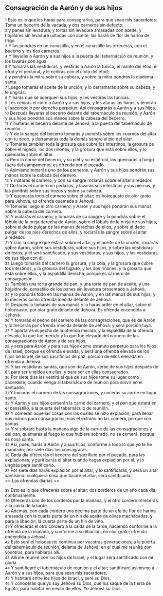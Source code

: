 == Consagración de Aarón y de sus hijos ==

{{anchor|1}} <small>1</small> Esto es lo que les harás para consagrarlos, para que sean mis sacerdotes: Toma un becerro de la vacada, y dos carneros sin defecto;<br>
{{anchor|2}} <small>2</small> y panes sin levadura, y tortas sin levadura amasadas con aceite, y hojaldres sin levadura untadas con aceite; las harás de flor de harina de trigo.<br>
{{anchor|3}} <small>3</small> Y las pondrás en un canastillo, y en el canastillo las ofrecerás, con el becerro y los dos carneros.<br>
{{anchor|4}} <small>4</small> Y llevarás a Aarón y a sus hijos a la puerta del tabernáculo de reunión, y los lavarás con agua.<br>
{{anchor|5}} <small>5</small> Y tomarás las vestiduras, y vestirás a Aarón la túnica, el manto del efod, el efod y el pectoral, y le ceñirás con el cinto del efod;<br>
{{anchor|6}} <small>6</small> y pondrás la mitra sobre su cabeza, y sobre la mitra pondrás la diadema santa.<br>
{{anchor|7}} <small>7</small> Luego tomarás el aceite de la unción, y lo derramarás sobre su cabeza, y le ungirás.<br>
{{anchor|8}} <small>8</small> Y harás que se acerquen sus hijos, y les vestirás las túnicas.<br>
{{anchor|9}} <small>9</small> Les ceñirás el cinto a Aarón y a sus hijos, y les atarás las tiaras, y tendrán el sacerdocio por derecho perpetuo. Así consagrarás a Aarón y a sus hijos.<br>
{{anchor|10}} <small>10</small> Después llevarás el becerro delante del tabernáculo de reunión, y Aarón y sus hijos pondrán sus manos sobre la cabeza del becerro.<br>
{{anchor|11}} <small>11</small> Y matarás el becerro delante de Jehová, a la puerta del tabernáculo de reunión.<br>
{{anchor|12}} <small>12</small> Y de la sangre del becerro tomarás y pondrás sobre los cuernos del altar con tu dedo, y derramarás toda la demás sangre al pie del altar.<br>
{{anchor|13}} <small>13</small> Tomarás también toda la grosura que cubre los intestinos, la grosura de sobre el hígado, los dos riñones, y la grosura que está sobre ellos, y lo quemarás sobre el altar.<br>
{{anchor|14}} <small>14</small> Pero la carne del becerro, y su piel y su estiércol, los quemarás a fuego fuera del campamento; es ofrenda por el pecado.<br>
{{anchor|15}} <small>15</small> Asimismo tomarás uno de los carneros, y Aarón y sus hijos pondrán sus manos sobre la cabeza del carnero.<br>
{{anchor|16}} <small>16</small> Y matarás el carnero, y con su sangre rociarás sobre el altar alrededor.<br>
{{anchor|17}} <small>17</small> Cortarás el carnero en pedazos, y lavarás sus intestinos y sus piernas, y las pondrás sobre sus trozos y sobre su cabeza.<br>
{{anchor|18}} <small>18</small> Y quemarás todo el carnero sobre el altar; es holocausto de olor grato  para Jehová, es ofrenda quemada a Jehová.<br>
{{anchor|19}} <small>19</small> Tomarás luego el otro carnero, y Aarón y sus hijos pondrán sus manos sobre la cabeza del carnero.<br>
{{anchor|20}} <small>20</small> Y matarás el carnero, y tomarás de su sangre y la pondrás sobre el lóbulo de la oreja derecha de Aarón, sobre el lóbulo de la oreja de sus hijos, sobre el dedo pulgar de las manos derechas de ellos, y sobre el dedo pulgar de los pies derechos de ellos, y rociarás la sangre sobre el altar alrededor.<br>
{{anchor|21}} <small>21</small> Y con la sangre que estará sobre el altar, y el aceite de la unción, rociarás sobre Aarón, sobre sus vestiduras, sobre sus hijos, y sobre las vestiduras de éstos; y él será santificado, y sus vestiduras, y sus hijos, y las vestiduras de sus hijos con él.<br>
{{anchor|22}} <small>22</small> Luego tomarás del carnero la grosura, y la cola, y la grosura que cubre los intestinos, y la grosura del hígado, y los dos riñones, y la grosura que está sobre ellos, y la espaldilla derecha; porque es carnero de consagración.<br>
{{anchor|23}} <small>23</small> También una torta grande de pan, y una torta de pan de aceite, y una hojaldre del canastillo de los panes sin levadura presentado a Jehová,<br>
{{anchor|24}} <small>24</small> y lo pondrás todo en las manos de Aarón, y en las manos de sus hijos; y lo mecerás como ofrenda mecida delante de Jehová.<br>
{{anchor|25}} <small>25</small> Después lo tomarás de sus manos y lo harás arder en el altar, sobre el holocausto, por olor grato delante de Jehová. Es ofrenda encendida a Jehová.<br>
{{anchor|26}} <small>26</small> Y tomarás el pecho del carnero de las consagraciones, que es de Aarón, y lo mecerás por ofrenda mecida delante de Jehová; y será porción tuya.<br>
{{anchor|27}} <small>27</small> Y apartarás el pecho de la ofrenda mecida, y la espaldilla de la ofrenda elevada, lo que fue mecido y lo que fue elevado del carnero de las consagraciones de Aarón y de sus hijos,<br>
{{anchor|28}} <small>28</small> y será para Aarón y para sus hijos como estatuto perpetuo para los hijos de Israel, porque es ofrenda elevada; y será una ofrenda elevada de los hijos de Israel, de sus sacrificios de paz, porción de ellos elevada en ofrenda a Jehová.<br>
{{anchor|29}} <small>29</small> Y las vestiduras santas, que son de Aarón, serán de sus hijos después de él, para ser ungidos en ellas, y para ser en ellas consagrados.<br>
{{anchor|30}} <small>30</small> Por siete días las vestirá el que de sus hijos tome su lugar como sacerdote, cuando venga al tabernáculo de reunión para servir en el santuario.<br>
{{anchor|31}} <small>31</small> Y tomarás el carnero de las consagraciones, y cocerás su carne en lugar santo.<br>
{{anchor|32}} <small>32</small> Y Aarón y sus hijos comerán la carne del carnero, y el pan que estará en el canastillo, a la puerta del tabernáculo de reunión.<br>
{{anchor|33}} <small>33</small> Y comerán aquellas cosas con las cuales se hizo expiación, para llenar sus manos para consagrarlos; mas el extraño no las comerá, porque son santas.<br>
{{anchor|34}} <small>34</small> Y si sobrare hasta la mañana algo de la carne de las consagraciones y del pan, quemarás al fuego lo que hubiere sobrado; no se comerá, porque es cosa santa.<br>
{{anchor|35}} <small>35</small> Así, pues, harás a Aarón y a sus hijos, conforme a todo lo que yo te he mandado; por siete días los consagrarás.<br>
{{anchor|36}} <small>36</small> Cada día ofrecerás el becerro del sacrificio por el pecado, para las expiaciones; y purificarás el altar cuando hagas expiación por él, y lo ungirás para santificarlo.<br>
{{anchor|37}} <small>37</small> Por siete días harás expiación por el altar, y lo santificarás, y será un altar santísimo: cualquiera cosa que tocare el altar, será santificada.<br>
== Las ofrendas diarias ==

{{anchor|38}} <small>38</small> Esto es lo que ofrecerás sobre el altar: dos corderos de un año cada día, continuamente.<br>
{{anchor|39}} <small>39</small> Ofrecerás uno de los corderos por la mañana, y el otro cordero ofrecerás a la caída de la tarde.<br>
{{anchor|40}} <small>40</small> Además, con cada cordero una décima parte de un efa   de flor de harina amasada con la cuarta parte de un hin de aceite de olivas machacadas; y para la libación, la cuarta parte de un hin de vino.<br>
{{anchor|41}} <small>41</small> Y ofrecerás el otro cordero a la caída de la tarde, haciendo conforme a la ofrenda de la mañana, y conforme a su libación, en olor grato; ofrenda encendida a Jehová.<br>
{{anchor|42}} <small>42</small> Esto será el holocausto continuo por vuestras generaciones, a la puerta del tabernáculo de reunión, delante de Jehová, en el cual me reuniré con vosotros, para hablaros allí.<br>
{{anchor|43}} <small>43</small> Allí me reuniré con los hijos de Israel; y el lugar será santificado con mi gloria.<br>
{{anchor|44}} <small>44</small> Y santificaré el tabernáculo de reunión y el altar; santificaré asimismo a Aarón y a sus hijos, para que sean mis sacerdotes.<br>
{{anchor|45}} <small>45</small> Y habitaré entre los hijos de Israel, y seré su Dios.<br>
{{anchor|46}} <small>46</small> Y conocerán que yo soy Jehová su Dios, que los saqué de la tierra de Egipto, para habitar en medio de ellos. Yo Jehová su Dios.<br>
